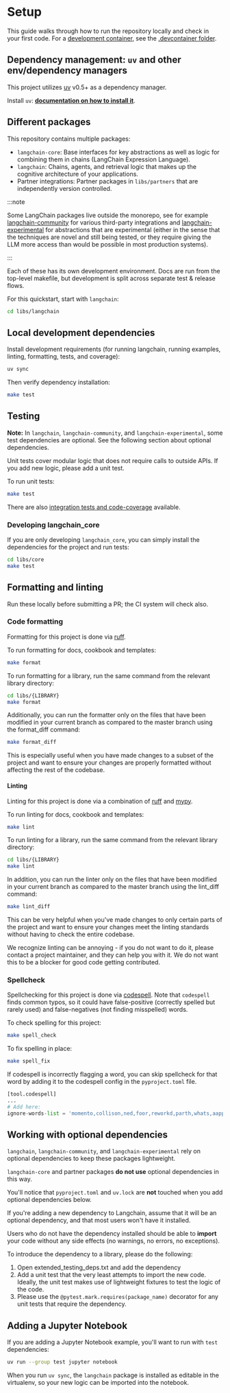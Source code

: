 # Setup

This guide walks through how to run the repository locally and check in your first code.
For a [development container](https://containers.dev/), see the [.devcontainer folder](https://github.com/langchain-ai/langchain/tree/master/.devcontainer).

## Dependency management: `uv` and other env/dependency managers

This project utilizes [uv](https://docs.astral.sh/uv/) v0.5+ as a dependency manager.

Install `uv`: **[documentation on how to install it](https://docs.astral.sh/uv/getting-started/installation/)**.

## Different packages

This repository contains multiple packages:
- `langchain-core`: Base interfaces for key abstractions as well as logic for combining them in chains (LangChain Expression Language).
- `langchain`: Chains, agents, and retrieval logic that makes up the cognitive architecture of your applications.
- Partner integrations: Partner packages in `libs/partners` that are independently version controlled.

:::note

Some LangChain packages live outside the monorepo, see for example
[langchain-community](https://github.com/langchain-ai/langchain-community) for various
third-party integrations and
[langchain-experimental](https://github.com/langchain-ai/langchain-experimental) for
abstractions that are experimental (either in the sense that the techniques are novel
and still being tested, or they require giving the LLM more access than would be
possible in most production systems).

:::

Each of these has its own development environment. Docs are run from the top-level makefile, but development
is split across separate test & release flows.

For this quickstart, start with `langchain`:

```bash
cd libs/langchain
```

## Local development dependencies

Install development requirements (for running langchain, running examples, linting, formatting, tests, and coverage):

```bash
uv sync
```

Then verify dependency installation:

```bash
make test
```

## Testing

**Note:** In `langchain`, `langchain-community`, and `langchain-experimental`, some test dependencies are optional. See the following section about optional dependencies.

Unit tests cover modular logic that does not require calls to outside APIs.
If you add new logic, please add a unit test.

To run unit tests:

```bash
make test
```

There are also [integration tests and code-coverage](../testing.mdx) available.

### Developing langchain_core

If you are only developing `langchain_core`, you can simply install the dependencies for the project and run tests:

```bash
cd libs/core
make test
```

## Formatting and linting

Run these locally before submitting a PR; the CI system will check also.

### Code formatting

Formatting for this project is done via [ruff](https://docs.astral.sh/ruff/rules/).

To run formatting for docs, cookbook and templates:

```bash
make format
```

To run formatting for a library, run the same command from the relevant library directory:

```bash
cd libs/{LIBRARY}
make format
```

Additionally, you can run the formatter only on the files that have been modified in your current branch as compared to the master branch using the format_diff command:

```bash
make format_diff
```

This is especially useful when you have made changes to a subset of the project and want to ensure your changes are properly formatted without affecting the rest of the codebase.

#### Linting

Linting for this project is done via a combination of [ruff](https://docs.astral.sh/ruff/rules/) and [mypy](http://mypy-lang.org/).

To run linting for docs, cookbook and templates:

```bash
make lint
```

To run linting for a library, run the same command from the relevant library directory:

```bash
cd libs/{LIBRARY}
make lint
```

In addition, you can run the linter only on the files that have been modified in your current branch as compared to the master branch using the lint_diff command:

```bash
make lint_diff
```

This can be very helpful when you've made changes to only certain parts of the project and want to ensure your changes meet the linting standards without having to check the entire codebase.

We recognize linting can be annoying - if you do not want to do it, please contact a project maintainer, and they can help you with it. We do not want this to be a blocker for good code getting contributed.

### Spellcheck

Spellchecking for this project is done via [codespell](https://github.com/codespell-project/codespell).
Note that `codespell` finds common typos, so it could have false-positive (correctly spelled but rarely used) and false-negatives (not finding misspelled) words.

To check spelling for this project:

```bash
make spell_check
```

To fix spelling in place:

```bash
make spell_fix
```

If codespell is incorrectly flagging a word, you can skip spellcheck for that word by adding it to the codespell config in the `pyproject.toml` file.

```python
[tool.codespell]
...
# Add here:
ignore-words-list = 'momento,collison,ned,foor,reworkd,parth,whats,aapply,mysogyny,unsecure'
```

## Working with optional dependencies

`langchain`, `langchain-community`, and `langchain-experimental` rely on optional dependencies to keep these packages lightweight.

`langchain-core` and partner packages **do not use** optional dependencies in this way.

You'll notice that `pyproject.toml` and `uv.lock` are **not** touched when you add optional dependencies below.

If you're adding a new dependency to Langchain, assume that it will be an optional dependency, and
that most users won't have it installed.

Users who do not have the dependency installed should be able to **import** your code without
any side effects (no warnings, no errors, no exceptions).

To introduce the dependency to a library, please do the following:

1. Open extended_testing_deps.txt and add the dependency
2. Add a unit test that the very least attempts to import the new code. Ideally, the unit
test makes use of lightweight fixtures to test the logic of the code.
3. Please use the `@pytest.mark.requires(package_name)` decorator for any unit tests that require the dependency.

## Adding a Jupyter Notebook

If you are adding a Jupyter Notebook example, you'll want to run with `test` dependencies:

```bash
uv run --group test jupyter notebook
```

When you run `uv sync`, the `langchain` package is installed as editable in the virtualenv, so your new logic can be imported into the notebook.
